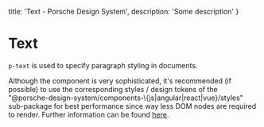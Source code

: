 
  title: 'Text - Porsche Design System',
  description: 'Some description'
}

# Text <ComponentStatus tagName="p-text"></ComponentStatus>

`p-text` is used to specify paragraph styling in documents.

<Notification heading="Recommendation" heading-tag="h2" state="success">
  Although the component is very sophisticated, it's recommended (if possible) to use the corresponding styles / design tokens of
  the "@porsche-design-system/components-\{js|angular|react|vue}/styles" sub-package for best performance since way
  less DOM nodes are required to render. Further information can be found <a href="styles/typography">here</a>.
</Notification>

<Configurator tagName="p-text" story={textStory} />

